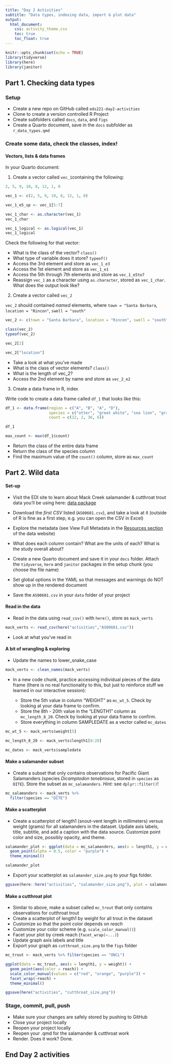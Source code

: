 ```yaml
---
title: "Day 2 Activities"
subtitle: "Data types, indexing data, import & plot data"
output: 
  html_document:
    css: activity_theme.css
    toc: true
    toc_float: true
---
```


```r
knitr::opts_chunk$set(echo = TRUE)
library(tidyverse)
library(here)
library(janitor)
```

## Part 1. Checking data types

### Setup

- Create a new repo on GitHub called `eds221-day2-activities`
- Clone to create a version controlled R Project 
- Create subfolders called `docs`, `data`, and `figs`
- Create a Quarto document, save in the `docs` subfolder as `r_data_types.qmd`

### Create some data, check the classes, index!

#### Vectors, lists & data frames

In your Quarto document: 

1. Create a vector called `vec_1`containing the following: 

```r
2, 5, 9, 10, 8, 12, 1, 0
```

```r
vec_1 <- c(2, 5, 9, 10, 8, 12, 1, 0)

vec_1_e5_up <- vec_1[5:7]

vec_1_char <- as.character(vec_1)
vec_1_char

vec_1_logical <- as.logical(vec_1)
vec_1_logical
```

Check the following for that vector: 

- What is the class of the vector? `class()`
- What type of variable does it store? `typeof()`
- Access the 3rd element and store as `vec_1_e3`
- Access the 1st element and store as `vec_1_e1`
- Access the 5th through 7th elements and store as `vec_1_e5to7`
- Reassign `vec_1` as a character using `as.character`, stored as `vec_1_char`. What does the output look like? 

2. Create a vector called `vec_2`

`vec_2` should contained *named* elements, where `town = "Santa Barbara`, `location = "Rincon"`, `swell = "south"`

```r
vec_2 <- c(town = "Santa Barbara", location = "Rincon", swell = "south")

class(vec_2)
typeof(vec_2)

vec_2[2]

vec_2["location"]

```

- Take a look at what you've made
- What is the class of vector elements? `class()`
- What is the length of vec_2?
- Access the 2nd element by name and store as `vec_2_e2`

3. Create a data frame in R, index

Write code to create a data frame called `df_1` that looks like this: 
```r
df_1 <- data.frame(region = c("A", "B", "A", "D"),
                   species = c("otter", "great white", "sea lion", "gray whale"),
                   count = c(12, 2, 36, 6))

df_1

max_count <- max(df_1$count)
```

- Return the class of the entire data frame
- Return the class of the species column
- Find the maximum value of the `count()` column, store as `max_count`


## Part 2. Wild data

#### Set-up

- Visit the EDI site to learn about Mack Creek salamander & cutthroat trout data you'll be using here: [data package](https://portal.edirepository.org/nis/mapbrowse?packageid=knb-lter-and.4027.14)

- Download the *first CSV* listed (`AS00601.csv`), and take a look at it (outside of R is fine as a first step, e.g. you can open the CSV in Excel)

- Explore the metadata (see View Full Metadata in the [Resources section](https://portal.edirepository.org/nis/mapbrowse?packageid=knb-lter-and.4027.14) of the data website)

- What does each column contain? What are the units of each? What is the study overall about? 

- Create a new Quarto document and save it in your `docs` folder. Attach the `tidyverse`, `here` and `janitor` packages in the setup chunk (you choose the file name)

- Set global options in the YAML so that messages and warnings do NOT show up in the rendered document

- Save the `AS00601.csv` in your `data` folder of your project

#### Read in the data

- Read in the data using `read_csv()` with `here()`, store as `mack_verts`
```r
mack_verts <- read_csv(here("activities","AS00601.csv"))
```

- Look at what you've read in

#### A bit of wrangling & exploring

- Update the names to lower_snake_case

```r
mack_verts <- clean_names(mack_verts)
```

- In a new code chunk, practice accessing individual pieces of the data frame (there is no real functionality to this, but just to reinforce stuff we learned in our interactive session): 

  - Store the 5th value in column "WEIGHT" as `mc_wt_5`. Check by looking at your data frame to confirm.
  - Store the 8th - 20th value in the "LENGTH1" column as `mc_length_8_20`. Check by looking at your data frame to confirm. 
  - Store everything in column SAMPLEDATE as a vector called `mc_dates`
    
```r
mc_wt_5 <- mack_verts$weight[5]

mc_length_8_20 <- mack_verts$length1[8:20]

mc_dates <- mack_verts$sampledate
```

#### Make a salamander subset

- Create a subset that only contains observations for Pacific Giant Salamanders (species *Dicamptodon tenebrosus*, stored in `species` as `DITE`). Store the subset as `mc_salamanders`. *Hint:* see `dplyr::filter()`!

```r
mc_salamanders <- mack_verts %>% 
  filter(species == "DITE")
```

#### Make a scatterplot

- Create a scatterplot of length1 (snout-vent length in millimeters) versus weight (grams) for all salamanders in the dataset. Update axis labels, title, subtitle, and add a caption with the data source. Customize point color and size, possibly opacity, and theme. 

```r
salamander_plot <- ggplot(data = mc_salamanders, aes(x = length1, y = weight)) + 
  geom_point(alpha = 0.5, color = "purple") +
  theme_minimal()

salamander_plot
```

- Export your scatterplot as `salamander_size.png` to your figs folder.

```r
ggsave(here::here("activities", "salamander_size.png"), plot = salamander_plot)
```

#### Make a cutthroat plot

- Similar to above, make a subset called `mc_trout` that only contains observations for cutthroat trout
- Create a scatterplot of length1 by weight for all trout in the dataset
- Customize so that the point color depends on *reach* 
- Customize your color scheme (e.g. `scale_color_manual()`)
- Facet your plot by creek reach (`facet_wrap(~...)`)
- Update graph axis labels and title
- Export your graph as `cutthroat_size.png` to the `figs` folder

```r
mc_trout <- mack_verts %>% filter(species == "ONCL")

ggplot(data = mc_trout, aes(x = length1, y = weight)) +
  geom_point(aes(color = reach)) +
  scale_color_manual(values = c("red", "orange", "purple")) +
  facet_wrap(~reach) +
  theme_minimal()

ggsave(here("activities", "cutthroat_size.png"))
```

### Stage, commit, pull, push

- Make sure your changes are safely stored by pushing to GitHub
- Close your project locally
- Reopen your project locally
- Reopen your .qmd for the salamander & cutthroat work
- Render. Does it work? Done. 

## End Day 2 activities
